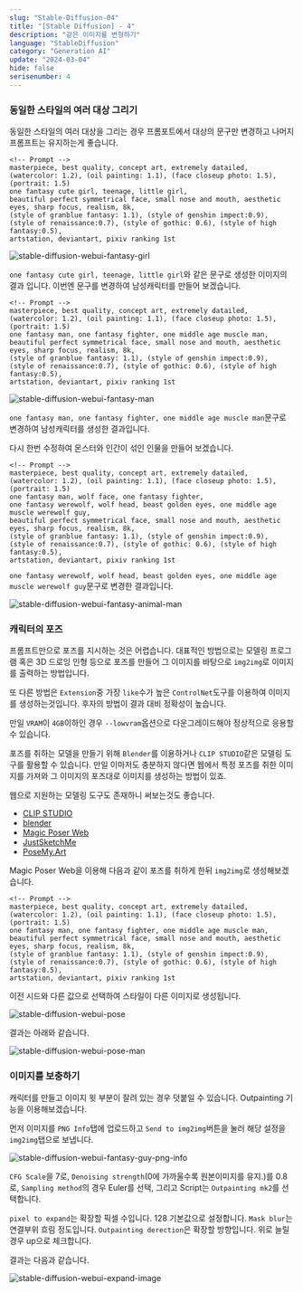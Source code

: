 ```yaml
---
slug: "Stable-Diffusion-04"
title: "[Stable Diffusion] - 4"
description: "같은 이미지를 변형하기"
language: "StableDiffusion"
category: "Generation AI"
update: "2024-03-04"
hide: false
serisenumber: 4
---
```


### 동일한 스타일의 여러 대상 그리기

동일한 스타일의 여러 대상을 그리는 경우 프롬포트에서 대상의 문구만 변경하고 나머지 프롬프트는 유지하는게 좋습니다.

```text
<!-- Prompt -->
masterpiece, best quality, concept art, extremely datailed,
(watercolor: 1.2), (oil painting: 1.1), (face closeup photo: 1.5), (portrait: 1.5)
one fantasy cute girl, teenage, little girl,
beautiful perfect symmetrical face, small nose and mouth, aesthetic eyes, sharp focus, realism, 8k,
(style of granblue fantasy: 1.1), (style of genshin impect:0.9),
(style of renaissance:0.7), (style of gothic: 0.6), (style of high fantasy:0.5),
artstation, deviantart, pixiv ranking 1st
```

![stable-diffusion-webui-fantasy-girl](/snippets/stableDiffusion/section4/fantasy-girl.png)

`one fantasy cute girl, teenage, little girl`와 같은 문구로 생성한 이미지의 결과 입니다. 이번엔 문구를 변경하여 남성캐릭터를 만들어 보겠습니다.

```text
<!-- Prompt -->
masterpiece, best quality, concept art, extremely datailed,
(watercolor: 1.2), (oil painting: 1.1), (face closeup photo: 1.5), (portrait: 1.5)
one fantasy man, one fantasy fighter, one middle age muscle man,
beautiful perfect symmetrical face, small nose and mouth, aesthetic eyes, sharp focus, realism, 8k,
(style of granblue fantasy: 1.1), (style of genshin impect:0.9),
(style of renaissance:0.7), (style of gothic: 0.6), (style of high fantasy:0.5),
artstation, deviantart, pixiv ranking 1st
```

![stable-diffusion-webui-fantasy-man](/snippets/stableDiffusion/section4/fantasy-man.png)

`one fantasy man, one fantasy fighter, one middle age muscle man`문구로 변경하여 남성캐릭터를 생성한 결과입니다.

다시 한번 수정하여 몬스터와 인간이 섞인 인물을 만들어 보겠습니다.

```text
<!-- Prompt -->
masterpiece, best quality, concept art, extremely datailed,
(watercolor: 1.2), (oil painting: 1.1), (face closeup photo: 1.5), (portrait: 1.5)
one fantasy man, wolf face, one fantasy fighter,
one fantasy werewolf, wolf head, beast golden eyes, one middle age muscle werewolf guy,
beautiful perfect symmetrical face, small nose and mouth, aesthetic eyes, sharp focus, realism, 8k,
(style of granblue fantasy: 1.1), (style of genshin impect:0.9),
(style of renaissance:0.7), (style of gothic: 0.6), (style of high fantasy:0.5),
artstation, deviantart, pixiv ranking 1st
```

`one fantasy werewolf, wolf head, beast golden eyes, one middle age muscle werewolf guy`문구로 변경한 결과입니다.

![stable-diffusion-webui-fantasy-animal-man](/snippets/stableDiffusion/section4/fantasy-animal-man.png)

### 캐릭터의 포즈

프롬프트만으로 포즈를 지시하는 것은 어렵습니다. 대표적인 방법으로는 모델링 프로그램 혹은 3D 드로잉 인형 등으로 포즈를 만들어 그 이미지를 바탕으로 `img2img`로 이미지를 출력하는 방법입니다.

또 다른 방법은 `Extension`중 가장 `like`수가 높은 `ControlNet`도구를 이용하여 이미지를 생성하는것입니다. 후자의 방법이 결과 대비 정확성이 높습니다.

만일 `VRAM`이 `4GB`이하인 경우 `--lowvram`옵션으로 다운그레이드해야 정상적으로 응용할 수 있습니다.

포즈를 취하는 모델을 만들기 위해 `Blender`를 이용하거나 `CLIP STUDIO`같은 모델링 도구를 활용할 수 있습니다. 만일 이마저도 충분하지 않다면 웹에서 특정 포즈를 취한 이미지를 가져와 그 이미지의 포즈대로 이미지를 생성하는 방법이 있죠.

웹으로 지원하는 모델링 도구도 존재하니 써보는것도 좋습니다.

- [CLIP STUDIO](https://www.clipstudio.net)
- [blender](https://www.blender.org/)
- [Magic Poser Web](https://webapp.magicposer.com/)
- [JustSketchMe](https://justsketch.me/)
- [PoseMy.Art](https://posemy.art/)

Magic Poser Web을 이용해 다음과 같이 포즈를 취하게 한뒤 `img2img`로 생성해보겠습니다.

```text
<!-- Prompt -->
masterpiece, best quality, concept art, extremely datailed,
(watercolor: 1.2), (oil painting: 1.1), (face closeup photo: 1.5), (portrait: 1.5)
one fantasy man, one fantasy fighter, one middle age muscle man,
beautiful perfect symmetrical face, small nose and mouth, aesthetic eyes, sharp focus, realism, 8k,
(style of granblue fantasy: 1.1), (style of genshin impect:0.9),
(style of renaissance:0.7), (style of gothic: 0.6), (style of high fantasy:0.5),
artstation, deviantart, pixiv ranking 1st
```

이전 시드와 다른 값으로 선택하여 스타일이 다른 이미지로 생성됩니다.

![stable-diffusion-webui-pose](/snippets/stableDiffusion/section4/pose.png)

결과는 아래와 같습니다.

![stable-diffusion-webui-pose-man](/snippets/stableDiffusion/section4/pose-man.png)

### 이미지를 보충하기

캐릭터를 만들고 이미지 윗 부분이 잘려 있는 경우 덧붙일 수 있습니다. Outpainting 기능을 이용해보겠습니다.

먼저 이미지를 `PNG Info`탭에 업로드하고 `Send to img2img`버튼을 눌러 해당 설정을 `img2img`탭으로 보냅니다.

![stable-diffusion-webui-fantasy-guy-png-info](/snippets/stableDiffusion/section4/fantasy-guy-png-info.png)

`CFG Scale`을 7로, `Denoising strength`(0에 가까울수록 원본이미지를 유지.)를 0.8로, `Sampling method`의 경우 Euler를 선택, 그리고 Script는 `Outpainting mk2`를 선택합니다.

`pixel to expand`는 확장할 픽셀 수입니다. 128 기본값으로 설정합니다. `Mask blur`는 연결부위 흐림 정도입니다. `Outpainting derection`은 확장할 방향입니다. 위로 늘릴 경우 up으로 체크합니다.

결과는 다음과 같습니다.

![stable-diffusion-webui-expand-image](/snippets/stableDiffusion/section4/expand-image.png)